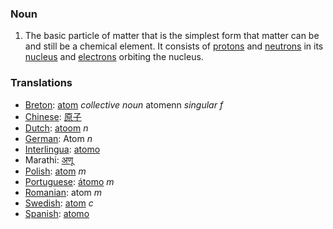 === Noun ===
#The basic particle of matter that is the simplest form that matter can be and still be a chemical element.  It consists of [[proton]]s and [[neutron]]s in its [[nucleus]] and [[electron]]s orbiting the nucleus.

=== Translations ===
*[[Breton]]: [[atom]] ''collective noun'' atomenn ''singular f''
*[[Chinese]]: [[原子]]
*[[Dutch]]: [[atoom]] ''n''
*[[German]]: Atom ''n''
*[[Interlingua]]: [[atomo]]
*Marathi: [[अणू]]
*[[Polish]]: [[atom]] ''m''
*[[Portuguese]]: [[átomo]] ''m''
*[[Romanian]]: atom ''m''
*[[Swedish]]: [[atom]] ''c''
*[[Spanish]]: [[atomo]]